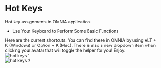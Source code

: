 # Hot Keys

Hot key assignments in OMNIA application
<ul>
  <li>
    Use Your Keyboard to Perform Some Basic Functions
  </li>
</ul>
Here are the current shortcuts. You can find these in OMNIA by using ALT + K (Windows) or Option + K (Mac). There is also a new dropdown item when clicking your avatar that will toggle the helper for you! Enjoy.
<div className="flex justify-center">
  <img src="/images/omnia/hot-keys/hotKeys_1.png" alt='hot keys 1' />
</div>
<div className="flex justify-center">
  <img src="/images/omnia/hot-keys/hotKeys_2.png" alt='hot keys 2' />
</div>
